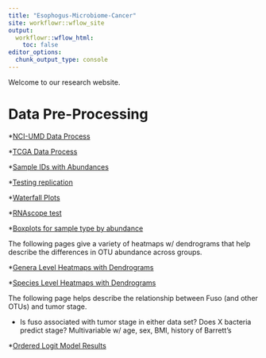```yaml
---
title: "Esophogus-Microbiome-Cancer"
site: workflowr::wflow_site
output:
  workflowr::wflow_html:
    toc: false
editor_options:
  chunk_output_type: console
---
```


Welcome to our research website.


# Data Pre-Processing

*[NCI-UMD Data Process](data_processing_nci_umd.html)

*[TCGA Data Process](data_processing_tcga.html)

*[Sample IDs with Abundances](ids_abundance_misc.html)

*[Testing replication](test-of-replication.html)

*[Waterfall Plots](waterfall-plot.html)

*[RNAscope test](data-check-for-RNAscope.html)

*[Boxplots for sample type by abundance](species-sample-type-combined.html)

The following pages give a variety of heatmaps w/ dendrograms that help describe the differences in OTU abundance across groups.

*[Genera Level Heatmaps with Dendrograms](slide-figures-heatmaps-dendrograms-updates.html)

*[Species Level Heatmaps with Dendrograms](heatmaps-dendrograms-species-level.html)

The following page helps describe the relationship between Fuso (and other OTUs) and tumor stage.

* Is fuso associated with tumor stage in either data set? Does X bacteria predict stage? Multivariable w/ age, sex, BMI, history of Barrett's

*[Ordered Logit Model Results](ordered-logit-model.html)
